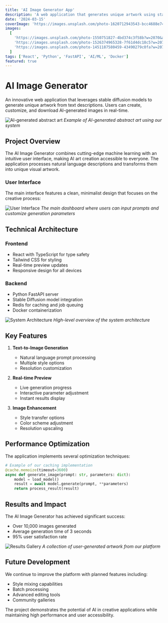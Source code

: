 ```yaml
---
title: 'AI Image Generator App'
description: 'A web application that generates unique artwork using stable diffusion AI models, featuring real-time generation and image customization.'
date: '2024-03-15'
coverImage: 'https://images.unsplash.com/photo-1620712943543-bcc4688e7485?w=2070&auto=format&fit=crop'
images:
  [
    'https://images.unsplash.com/photo-1550751827-4bd374c3f58b?w=2070&auto=format&fit=crop',
    'https://images.unsplash.com/photo-1526374965328-7f61d4dc18c5?w=2070&auto=format&fit=crop',
    'https://images.unsplash.com/photo-1451187580459-43490279c0fa?w=2070&auto=format&fit=crop',
  ]
tags: ['React', 'Python', 'FastAPI', 'AI/ML', 'Docker']
featured: true
---
```


# AI Image Generator

An innovative web application that leverages stable diffusion models to generate unique artwork from text descriptions. Users can create, customize, and download AI-generated images in real-time.

![AI-generated abstract art](https://images.unsplash.com/photo-1451187580459-43490279c0fa?w=2070&auto=format&fit=crop)
_Example of AI-generated abstract art using our system_

## Project Overview

The AI Image Generator combines cutting-edge machine learning with an intuitive user interface, making AI art creation accessible to everyone. The application processes natural language descriptions and transforms them into unique visual artwork.

### User Interface

The main interface features a clean, minimalist design that focuses on the creative process:

![User Interface](https://images.unsplash.com/photo-1550751827-4bd374c3f58b?w=2070&auto=format&fit=crop)
_The main dashboard where users can input prompts and customize generation parameters_

## Technical Architecture

### Frontend

- React with TypeScript for type safety
- Tailwind CSS for styling
- Real-time preview updates
- Responsive design for all devices

### Backend

- Python FastAPI server
- Stable Diffusion model integration
- Redis for caching and job queuing
- Docker containerization

![System Architecture](https://images.unsplash.com/photo-1526374965328-7f61d4dc18c5?w=2070&auto=format&fit=crop)
_High-level overview of the system architecture_

## Key Features

1. **Text-to-Image Generation**

   - Natural language prompt processing
   - Multiple style options
   - Resolution customization

2. **Real-time Preview**

   - Live generation progress
   - Interactive parameter adjustment
   - Instant results display

3. **Image Enhancement**
   - Style transfer options
   - Color scheme adjustment
   - Resolution upscaling

## Performance Optimization

The application implements several optimization techniques:

```python
# Example of our caching implementation
@cache.memoize(timeout=3600)
async def generate_image(prompt: str, parameters: dict):
    model = load_model()
    result = await model.generate(prompt, **parameters)
    return process_result(result)
```

## Results and Impact

The AI Image Generator has achieved significant success:

- Over 10,000 images generated
- Average generation time of 3 seconds
- 95% user satisfaction rate

![Results Gallery](https://images.unsplash.com/photo-1620712943543-bcc4688e7485?w=2070&auto=format&fit=crop)
_A collection of user-generated artwork from our platform_

## Future Development

We continue to improve the platform with planned features including:

- Style mixing capabilities
- Batch processing
- Advanced editing tools
- Community galleries

The project demonstrates the potential of AI in creative applications while maintaining high performance and user accessibility.
